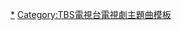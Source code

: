 {{Navbox
|name=TBS週六晚間八點連續劇主題曲
|title=TBS[[TBS週六晚間八點連續劇|週六晚間八點連續劇]]主題曲
|titlestyle = background:#90EE90 
|groupstyle = width:105px;background:#66FF00
| bodyclass = hlist
|group1=2008年
|list1=* [[教頭當家]] 「[[奇蹟 (GReeeeN單曲)|奇蹟]]」（[[GReeeeN]]）
* [[戀空]] 「[[愛之歌 (福井舞歌曲)|愛之歌]]」（[[福井舞]]）
* [[BLOODY MONDAY|BLOODY MONDAY-Season1-]] 「[[Over the rain ～發亮的橋～]]」（[[凡人譜]]）
|group2=2009年
|list2=* [[RESCUE～特別高度救助隊]] 「[[RESCUE]]」（[[KAT-TUN]]）
* [[天生妙手 ]] 無
* [[MR.BRAIN]] 「JUMP」（[[范·海倫]]）
* [[烏龍派出所]] 「[[烏龍派出所 (歌曲)|烏龍派出所]]」（[[香取慎吾|阿兩]]）
* [[小公主莎拉 (電視劇)|小公主莎拉]] 「[[絕對傷悲]]」（[[UVERworld]]）
|group3=2010年
|list3=* [[BLOODY MONDAY|BLOODY MONDAY-Season2-]] 「[[殘像 (flumpool單曲)|残像]]」（凡人譜）
* [[體操男孩]] 「[[眼光]]」（[[Honey L Days]]）
* [[震撼鮮師]] 「[[LIAR (SPYAIR)|LIAR]]」（[[SPYAIR]]）
}}<noinclude>
[[Category:TBS週六晚間八點連續劇主題曲|*]]
[[Category:TBS電視台電視劇主題曲模板]]
</noinclude>